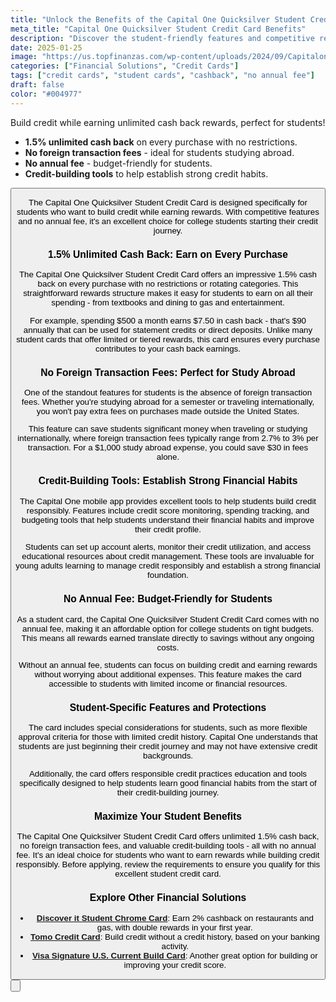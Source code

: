 ```yaml
---
title: "Unlock the Benefits of the Capital One Quicksilver Student Credit Card"
meta_title: "Capital One Quicksilver Student Credit Card Benefits"
description: "Discover the student-friendly features and competitive rewards of the Capital One Quicksilver Student Credit Card. Earn unlimited cash back with no annual fee."
date: 2025-01-25
image: "https://us.topfinanzas.com/wp-content/uploads/2024/09/Capitalone1-1024x536.webp"
categories: ["Financial Solutions", "Credit Cards"]
tags: ["credit cards", "student cards", "cashback", "no annual fee"]
draft: false
color: "#004977"
---
```


Build credit while earning unlimited cash back rewards, perfect for students!

- **1.5% unlimited cash back** on every purchase with no restrictions.
- **No foreign transaction fees** - ideal for students studying abroad.
- **No annual fee** - budget-friendly for students.
- **Credit-building tools** to help establish strong credit habits.

<Button
  label="Apply Here"
  link="/financial-solutions/capital-one-quicksilver-student-credit-card-requirements"
/>

The Capital One Quicksilver Student Credit Card is designed specifically for students who want to build credit while earning rewards. With competitive features and no annual fee, it's an excellent choice for college students starting their credit journey.

### 1.5% Unlimited Cash Back: Earn on Every Purchase

The Capital One Quicksilver Student Credit Card offers an impressive 1.5% cash back on every purchase with no restrictions or rotating categories. This straightforward rewards structure makes it easy for students to earn on all their spending - from textbooks and dining to gas and entertainment.

For example, spending $500 a month earns $7.50 in cash back - that's $90 annually that can be used for statement credits or direct deposits. Unlike many student cards that offer limited or tiered rewards, this card ensures every purchase contributes to your cash back earnings.

### No Foreign Transaction Fees: Perfect for Study Abroad

One of the standout features for students is the absence of foreign transaction fees. Whether you're studying abroad for a semester or traveling internationally, you won't pay extra fees on purchases made outside the United States.

This feature can save students significant money when traveling or studying internationally, where foreign transaction fees typically range from 2.7% to 3% per transaction. For a $1,000 study abroad expense, you could save $30 in fees alone.

### Credit-Building Tools: Establish Strong Financial Habits

The Capital One mobile app provides excellent tools to help students build credit responsibly. Features include credit score monitoring, spending tracking, and budgeting tools that help students understand their financial habits and improve their credit profile.

Students can set up account alerts, monitor their credit utilization, and access educational resources about credit management. These tools are invaluable for young adults learning to manage credit responsibly and establish a strong financial foundation.

### No Annual Fee: Budget-Friendly for Students

As a student card, the Capital One Quicksilver Student Credit Card comes with no annual fee, making it an affordable option for college students on tight budgets. This means all rewards earned translate directly to savings without any ongoing costs.

Without an annual fee, students can focus on building credit and earning rewards without worrying about additional expenses. This feature makes the card accessible to students with limited income or financial resources.

### Student-Specific Features and Protections

The card includes special considerations for students, such as more flexible approval criteria for those with limited credit history. Capital One understands that students are just beginning their credit journey and may not have extensive credit backgrounds.

Additionally, the card offers responsible credit practices education and tools specifically designed to help students learn good financial habits from the start of their credit-building journey.

### Maximize Your Student Benefits

The Capital One Quicksilver Student Credit Card offers unlimited 1.5% cash back, no foreign transaction fees, and valuable credit-building tools - all with no annual fee. It's an ideal choice for students who want to earn rewards while building credit responsibly. Before applying, review the requirements to ensure you qualify for this excellent student credit card.

### Explore Other Financial Solutions

- [**Discover it Student Chrome Card**](/financial-solutions/discover-it-student-chrome-credit-card-benefits): Earn 2% cashback on restaurants and gas, with double rewards in your first year.
- [**Tomo Credit Card**](/financial-solutions/tomo-credit-card-benefits): Build credit without a credit history, based on your banking activity.
- [**Visa Signature U.S. Current Build Card**](/financial-solutions/visa-signature-us-current-build-credit-card-benefits): Another great option for building or improving your credit score.

<Button
  label="Check Eligibility Requirements"
  link="/financial-solutions/capital-one-quicksilver-student-credit-card-requirements"
/>
